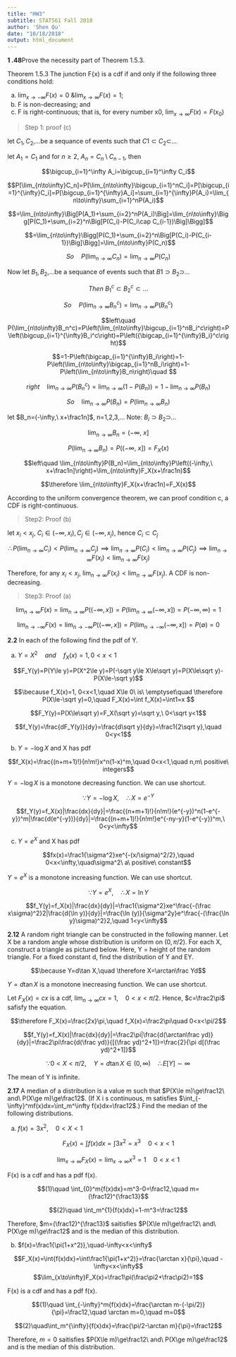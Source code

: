 ```yaml
---
title: "HW3"
subtitle: STAT561 Fall 2018
author: 'Shen Qu'
date: "10/18/2018"
output: html_document
---
```


**1 .48**Prove the necessity part of Theorem 1.5.3.

Theorem 1.5.3 The junction F{x) is a cdf if and only if the following three conditions hold:

a. $\lim_{x\to-\infty}F(x)=0\ \& \lim_{x\to\infty}F(x)=1$;  
b. F is non-decreasing; and   
c. F is right-continuous; that is, for every number x0, $\lim_{x\to\infty}F(x)=F(x_0)$

> Step 1: proof (c)

let $C_1,C_2$,...be a sequance of events such that $C1\subset C_2\subset$... 

let $A_1=C_1$ and for $n\ge2,\ A_n=C_n\setminus C_{n-1}$, then

$$\bigcup_{i=1}^\infty A_i=\bigcup_{i=1}^\infty C_i$$

$$P[\lim_{n\to\infty}C_n]=P[\lim_{n\to\infty}\bigcup_{i=1}^nC_i]=P[\bigcup_{i=1}^{\infty}C_i]=P[\bigcup_{i=1}^{\infty}A_i]=\sum_{i=1}^{\infty}P(A_i)=\lim_{n\to\infty}\sum_{i=1}^nP(A_i)$$

$$=\lim_{n\to\infty}\Big[P(A_1)+\sum_{i=2}^nP(A_i)\Big]=\lim_{n\to\infty}\Bigg[P(C_1)+\sum_{i=2}^n\Big[P(C_i)-P(C_i\cap C_{i-1})\Big]\Bigg]$$

$$=\lim_{n\to\infty}\Bigg[P(C_1)+\sum_{i=2}^n\Big[P(C_i)-P(C_{i-1})\Big]\Bigg]=\lim_{n\to\infty}P(C_n)$$

$$So\quad P(\lim_{n\to\infty}C_n)=\lim_{n\to\infty}P(C_n)$$

Now let $B_1,B_2$,...be a sequance of events such that $B1\supset B_2\supset$... 

$$Then\ B_1^c\subset B_2^c\subset...$$

$$So\quad P(\lim_{n\to\infty}B_n^c)=\lim_{n\to\infty}P(B_n^c)$$

$$left\quad P(\lim_{n\to\infty}B_n^c)=P\left(\lim_{n\to\infty}\bigcup_{i=1}^nB_i^c\right)=P\left(\bigcup_{i=1}^{\infty}B_i^c\right)=P\left({\bigcap_{i=1}^{\infty}B_i}^c\right)$$

$$=1-P\left(\bigcap_{i=1}^{\infty}B_i\right)=1-P\left(\lim_{n\to\infty}\bigcap_{i=1}^nB_i\right)=1-P\left(\lim_{n\to\infty}B_n\right)\quad $$

$$right\quad \lim_{n\to\infty}P(B_n^c)=\lim_{n\to\infty}(1-P(B_n))=1-\lim_{n\to\infty}P(B_n)$$

$$So\quad \lim_{n\to\infty}P(B_n)=P(\lim_{n\to\infty}B_n)$$

let $B_n=(-\infty,\ x+\frac1n]$, n=1,2,3,...
Note: $B_i\supset B_2\supset$...

$$\lim_{n\to\infty}B_n=(-\infty,\ x]$$

$$P\left(\lim_{n\to\infty}B_n\right)=P\left((-\infty,\ x]\right)=F_X(x)$$

$$left\quad \lim_{n\to\infty}P(B_n)=\lim_{n\to\infty}P\left((-\infty,\ x+\frac1n]\right)=\lim_{n\to\infty}F_X(x+\frac1n)$$

$$\therefore \lim_{n\to\infty}F_X(x+\frac1n)=F_X(x)$$

According to the uniform convergence theorem, we can proof condition c, a CDF is right-continuous.

> Step2: Proof (b)

let $x_i<x_j,\ C_i\in(-\infty,x_i), C_j\in(-\infty,x_j)$, hence $C_i\subset C_j$

$$\therefore P(\lim_{n\to\infty}C_i)<P(\lim_{n\to\infty}C_j) \implies \lim_{n\to\infty}P(C_i)<\lim_{n\to\infty}P(C_j)\implies \lim_{n\to\infty}F(x_i)<\lim_{n\to\infty}F(x_j)$$

Therefore, for any $x_i<x_j,\ \lim_{n\to\infty}F(x_i)<\lim_{n\to\infty}F(x_j)$. A CDF is non-decreasing.

> Step3: Proof (a)

$$\lim_{n\to\infty}F(x)=\lim_{n\to\infty}P((-\infty, x])=P(\lim_{n\to\infty}(-\infty, x])=P(-\infty, \infty)=1$$

$$\lim_{n\to-\infty}F(x)=\lim_{n\to-\infty}P((-\infty, x])=P(\lim_{n\to-\infty}(-\infty, x])=P(\emptyset)=0$$

**2.2** In each of the following find the pdf of Y.

(a) $Y=X^2\quad and\quad f_X(x)=1, 0<x<1$

$$F_Y(y)=P(Y\le y)=P(X^2\le y)=P(-\sqrt y\le X\le\sqrt y)=P(X\le\sqrt y)-P(X\le-\sqrt y)$$

$$\because f_X(x)=1, 0<x<1,\quad X\le 0\ is\ \emptyset\quad \therefore P(X\le-\sqrt y)=0,\quad F_X(x)=\int f_X(x)=\int1=x $$

$$F_Y(y)=P(X\le\sqrt y)=F_X(\sqrt y)=\sqrt y,\ 0<\sqrt y<1$$

$$f_Y(y)=\frac{dF_Y(y)}{dy}=\frac{d\sqrt y}{dy}=\frac1{2\sqrt y},\quad 0<y<1$$

(b) $Y=-\log X$ and X has pdf

$$f_X(x)=\frac{(n+m+1)!}{n!m!}x^n(1-x)^m,\quad 0<x<1,\quad
n,m\ positive\ integers$$

$Y=-\log X$ is a monotone decreasing function. We can use shortcut.

$$\because Y=-\log X,\quad \therefore X=e^{-Y}$$

$$f_Y(y)=f_X(x)|\frac{dx}{dy}|=\frac{(n+m+1)!}{n!m!}(e^{-y})^n(1-e^{-y})^m|\frac{d(e^{-y})}{dy}|=\frac{(n+m+1)!}{n!m!}e^{-ny-y}(1-e^{-y})^m,\ 0<y<\infty$$

(c) $Y=e^X$ and X has pdf

$$fx(x)=\frac1{\sigma^2}xe^{-(x/\sigma)^2/2},\quad 0<x<\infty,\quad\sigma^2\ a\ positive\ constant$$

$Y=e^X$ is a monotone increasing function. We can use shortcut.

$$\because Y=e^X,\quad \therefore X=\ln Y$$

$$f_Y(y)=f_X(x)|\frac{dx}{dy}|=\frac1{\sigma^2}xe^\frac{-(\frac x\sigma)^2}2|\frac{d(\ln y)}{dy}|=\frac{\ln (y)}{\sigma^2y}e^\frac{-(\frac{\ln y}\sigma)^2}2,\quad 1<y<\infty$$

**2.12** A random right triangle can be constructed in the following manner. Let X be a random angle whose distribution is uniform on $(0, \pi/2)$. For each X, construct a triangle as pictured below. Here, Y = height of the random triangle. For a fixed constant d, find the distribution of Y and EY.

$$\because Y=d\tan X,\quad \therefore X=\arctan\frac Yd$$

$Y=d\tan X$ is a monotone inecreasing function. We can use shortcut.

Let $F_X(x)=cx$ is a cdf, $\lim_{n\to\infty}cx=1,\quad0<x<\pi/2$. Hence, $c=\frac2\pi$ safisfy the equation.

$$\therefore F_X(x)=\frac{2x}\pi,\quad  f_X(x)=\frac2\pi\quad 0<x<\pi/2$$

$$f_Y(y)=f_X(x)|\frac{dx}{dy}|=\frac2\pi|\frac{d(\arctan\frac yd)}{dy}|=\frac2\pi\frac{d(\frac yd)}{[(\frac yd)^2+1]}=\frac{2}{\pi d[(\frac yd)^2+1]}$$

$$\because 0<X<\pi/2,\quad Y=d\tan X\in(0,\infty)\quad \therefore E[Y]\sim\infty$$

The mean of Y is infinite.

**2.17** A median of a distribution is a value m such that $P(X\le m)\ge\frac12\ and\ P(X\ge m)\ge\frac12$. (If X i s continuous, m satisfies $\int_{-\infty}^mf(x)dx=\int_m^\infty f(x)dx=\frac12$.) Find the median of the following distributions.

(a) $f(x)=3x^2,\quad 0<X<1$  


$$F_X(x)=\int{f(x)dx}=\int3x^2=x^3\quad 0<x<1$$

$$\lim_{x\to\infty}F_X(x)=\lim_{x\to\infty}x^3=1\quad 0<x<1$$

F(x) is a cdf and has a pdf f(x).

$$(1)\quad \int_{0}^m{f(x)dx}=m^3-0=\frac12,\quad m=(\frac12)^{\frac13}$$

$$(2)\quad \int_m^{1}{f(x)dx}=1-m^3=\frac12$$

Therefore, $m=(\frac12)^{\frac13}$ saitisfies $P(X\le m)\ge\frac12\ and\ P(X\ge m)\ge\frac12$ and is the median of this distribution.

(b) $f(x)=\frac1{\pi(1+x^2)},\quad-\infty<x<\infty$

$$F_X(x)=\int{f(x)dx}=\int\frac1{\pi(1+x^2)}=\frac{\arctan x}{\pi},\quad -\infty<x<\infty$$
$$\lim_{x\to\infty}F_X(x)=\frac1\pi(\frac\pi2+\frac\pi2)=1$$

F(x) is a cdf and has a pdf f(x).

$$(1)\quad \int_{-\infty}^m{f(x)dx}=\frac{\arctan m-(-\pi/2)}{\pi}=\frac12,\quad \arctan m=0,\quad m=0$$

$$(2)\quad\int_m^{\infty}{f(x)dx}=\frac{\pi/2-\arctan m}{\pi}=\frac12$$

Therefore, $m=0$ saitisfies $P(X\le m)\ge\frac12\ and\ P(X\ge m)\ge\frac12$ and is the median of this distribution.